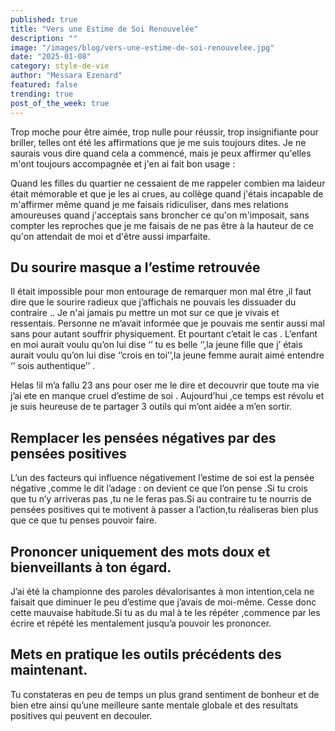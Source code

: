 ```yaml
---
published: true
title: "Vers une Estime de Soi Renouvelée"
description: ""
image: "/images/blog/vers-une-estime-de-soi-renouvelee.jpg"
date: "2025-01-08"
category: style-de-vie
author: "Messara Ezenard"
featured: false
trending: true
post_of_the_week: true
---
```


Trop moche pour être aimée, trop nulle pour réussir, trop insignifiante
pour briller, telles ont été les affirmations que je me suis toujours dites. Je
ne saurais vous dire quand cela a commencé, mais je peux affirmer
qu&#39;elles m&#39;ont toujours accompagnée et j&#39;en ai fait bon usage :

Quand les filles du quartier ne cessaient de me rappeler combien ma
laideur était mémorable et que je les ai crues, au collège quand j&#39;étais
incapable de m&#39;affirmer même quand je me faisais ridiculiser, dans mes
relations amoureuses quand j&#39;acceptais sans broncher ce qu&#39;on
m&#39;imposait, sans compter les reproches que je me faisais de ne pas être à
la hauteur de ce qu&#39;on attendait de moi et d&#39;être aussi imparfaite.

## Du sourire masque a l’estime retrouvée
Il était impossible pour mon entourage de remarquer mon mal être ,il faut
dire que le sourire radieux que j’affichais ne pouvais les dissuader du
contraire .. Je n&#39;ai jamais pu mettre un mot sur ce que je vivais et
ressentais. Personne ne m’avait informée que je pouvais me sentir
aussi mal sans pour autant souffrir physiquement. Et pourtant c’etait le
cas . L’enfant en moi aurait voulu qu’on lui dise ‘’ tu es belle ‘’,la jeune
fille que j’ étais aurait voulu qu’on lui dise ‘’crois en toi’’,la jeune femme
aurait aimé entendre ‘’ sois authentique’’ .

Helas !il m’a fallu 23 ans pour oser me le dire et decouvrir que toute ma
vie j’ai ete en manque cruel d’estime de soi . Aujourd’hui ,ce temps est
révolu et je suis heureuse de te partager 3 outils qui m’ont aidée a m’en
sortir.

## Remplacer les pensées négatives par des pensées positives
L’un des facteurs qui influence négativement l’estime de soi est la
pensée négative ,comme le dit l’adage : on devient ce que l’on pense
.Si tu crois que tu n’y arriveras pas ,tu ne le feras pas.Si au contraire tu
te nourris de pensées positives qui te motivent à passer a l’action,tu
réaliseras bien plus que ce que tu penses pouvoir faire.

## Prononcer uniquement des mots doux et bienveillants à ton égard.
J’ai été la championne des paroles dévalorisantes à mon intention,cela
ne faisait que diminuer le peu d’estime que j’avais de moi-même. Cesse
donc cette mauvaise habitude.Si tu as du mal à te les répéter
,commence par les écrire et répété les mentalement jusqu’a pouvoir les
prononcer.

## Mets en pratique les outils précédents des maintenant.
Tu constateras en peu de temps un plus grand sentiment de bonheur et
de bien etre ainsi qu’une meilleure sante mentale globale et des
resultats positives qui peuvent en decouler.